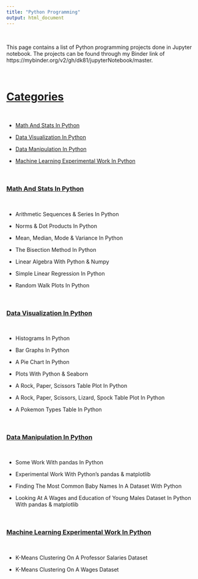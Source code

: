 ```yaml
---
title: "Python Programming"
output: html_document
---
```


&nbsp;

This page contains a list of Python programming projects done in Jupyter notebook. The projects can be found through my Binder link of https://mybinder.org/v2/gh/dk81/jupyterNotebook/master.

&nbsp;

# <u>Categories</u>

&nbsp;

* <a href="#mathstats">Math And Stats In Python</a>

* <a href="#visual">Data Visualization In Python</a>

* <a href="#manip">Data Manipulation In Python</a>

* <a href="#ml">Machine Learning Experimental Work In Python</a>

&nbsp;

<a name="mathstats"></a>

### <u>Math And Stats In Python</u>

&nbsp;

* Arithmetic Sequences & Series In Python

* Norms & Dot Products In Python

* Mean, Median, Mode & Variance In Python

* The Bisection Method In Python

* Linear Algebra With Python & Numpy

* Simple Linear Regression In Python

* Random Walk Plots In Python

&nbsp;

<a name="visual"></a>

### <u>Data Visualization In Python</u>

&nbsp;

* Histograms In Python

* Bar Graphs In Python

* A Pie Chart In Python

* Plots With Python & Seaborn

* A Rock, Paper, Scissors Table Plot In Python

* A Rock, Paper, Scissors, Lizard, Spock Table Plot In Python

* A Pokemon Types Table In Python


&nbsp;

<a name="manip"></a>

### <u>Data Manipulation In Python</u>

&nbsp;

* Some Work With pandas In Python

* Experimental Work With Python's pandas & matplotlib

* Finding The Most Common Baby Names In A Dataset With Python

* Looking At A Wages and Education of Young Males Dataset In Python With pandas & matplotlib

&nbsp;

<a name="ml"></a>

### <u>Machine Learning Experimental Work In Python</u>

&nbsp;

* K-Means Clustering On A Professor Salaries Dataset

* K-Means Clustering On A Wages Dataset

&nbsp;